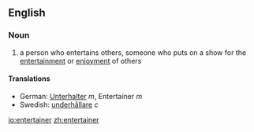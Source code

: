 ==English==
===Noun===
# a person who entertains others, someone who puts on a show for the [[entertainment]] or [[enjoyment]] of others

====Translations====
*German: [[Unterhalter]] ''m'', Entertainer ''m''
*Swedish: [[underhållare]] ''c''

[[io:entertainer]]
[[zh:entertainer]]